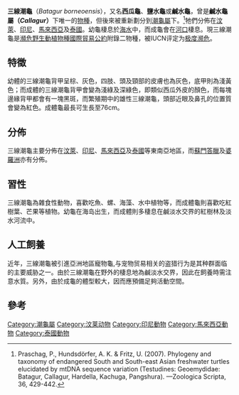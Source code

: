 {{Speciesbox
| image = Callagur borneoensis.jpg
| status = CR 
| status_system = IUCN2.3
| genus = Batagur
| species = borneoensis
| authority = ([[Hermann_Schlegel|Schlegel]] & [[Salomon_Müller|Muller]], 1844)<ref name="Praschag">Praschag, P., Hundsdörfer, A. K. & Fritz, U. (2007). "Phylogeny and taxonomy of endangered South and South-east Asian freshwater turtles elucidated by mtDNA sequence variation (Testudines: Geoemydidae: Batagur, Callagur, Hardella, Kachuga, Pangshura)". ''Zoologica Scripta'' '''36''': 429-442.</ref>
| synonyms = 
* ''Emys borneoensis'' <small>Schlegel & Müller, 1845</small>
* ''Tetraonyx affinis'' <small>Cantor, 1847</small>
* ''Batagur picta'' <small>Gray, 1862</small>
* ''Clemmys borneoensis'' <small>Strauch, 1862</small>
* ''Clemmys grayi'' <small>Strauch, 1865</small>
* ''Callagur picta'' <small>Gray, 1870</small>
* ''Cantorella affinis'' <small>Gray, 1870</small>
* ''Kachuga major'' <small>Gray, 1873</small>
* ''Tetraonyx pictus'' <small>Theobald, 1876</small>
* ''Batagur borneensis'' <small>Hubrecht, 1881</small>  ''([[ex_errore|ex errore]])''
* ''Kachuga brookei'' <small>Bartlett, 1895</small>
* ''Callagur borneoensis'' <small>Smith, 1930</small>
* ''Callagur pictus'' <small>Pritchard, 1967</small>
| synonyms_ref=<ref name="Fritz2007">{{Cite journal | journal = Vertebrate Zoology | title = Checklist of Chelonians of the World | year = 2007 | author1 = Fritz Uwe | author2 = Peter Havaš | volume = 57 | issue = 2 | pages = 213–214 | id =  | url = http://www.cnah.org/pdf_files/851.pdf | archiveurl = https://www.webcitation.org/5v20ztMND?url=http://www.cnah.org/pdf_files/851.pdf | archivedate = 2010-12-17 | accessdate = 29 May 2012 | deadurl = yes }}</ref>
}}
'''三線潮龜'''（''Batagur borneoensis''），又名'''西瓜龜'''、'''鹽水龜'''或'''鹹水龜'''，曾是'''鹹水龜屬（''Callagur''）'''下唯一的[[物種|物種]]，但後來被重新劃分到[[潮龜屬|潮龜屬]]下。<ref>Praschag, P., Hundsdörfer, A. K. & Fritz, U. (2007). Phylogeny and
taxonomy of endangered South and South-east Asian freshwater turtles elucidated by mtDNA sequence variation (Testudines: Geoemydidae: Batagur, Callagur, Hardella, Kachuga, Pangshura). —Zoologica Scripta, 36, 429-442.</ref>牠們分佈在[[汶萊|汶萊]]、[[印尼|印尼]]、[[馬來西亞|馬來西亞]]及[[泰國|泰國]]。幼龜棲息於[[海水|海水]]中，而成龜會在[[河口|河口]]棲息。現三線潮龜是[[瀕危野生動植物種國際貿易公約|瀕危野生動植物種國際貿易公約]]附錄二物種，被IUCN评定为[[极度濒危|极度濒危]]。

==特徵==
幼體的三線潮龜背甲呈棕、灰色，四肢、頭及頸部的皮膚也為灰色，底甲則為淺黃色；而成體的三線潮龜背甲會變為淺綠及深綠色，即類似西瓜外皮的顏色，而每塊邊緣背甲都會有一塊黑斑，而繁殖期中的雄性三線潮龜，頭部近眼及鼻孔的位置質會變為紅色。成體龜最長可生長至76cm。

==分佈==
三線潮龜主要分佈在[[汶萊|汶萊]]、[[印尼|印尼]]、[[馬來西亞|馬來西亞]]及[[泰國|泰國]]等東南亞地區，而[[蘇門答臘|蘇門答臘]]及[[婆羅洲|婆羅洲]]亦有分佈。

==習性==
三線潮龜為雜食性動物，喜歡吃魚、螺、海藻、水中植物等，而成體龜則喜歡吃紅樹葉、芒果等植物。幼龜在海岛出生，而成體則多棲息在鹹淡水交界的紅樹林及淡水河流中。

==人工飼養==
近年，三線潮龜被引進亞洲地區寵物龜,与宠物贸易相关的盗猎行为是其种群面临的主要威胁之一。由於三線潮龜在野外的棲息地為鹹淡水交界，因此在飼養時需注意水質。另外，由於成龜的體型較大，因而應預備足夠活動空間。

== 參考 ==
{{reflist}}
{{Taxonbar|from=Q1827817}}

[[Category:潮龜屬|Category:潮龜屬]]
[[Category:汶莱动物|Category:汶莱动物]]
[[Category:印尼動物|Category:印尼動物]]
[[Category:馬來西亞動物|Category:馬來西亞動物]]
[[Category:泰國動物|Category:泰國動物]]